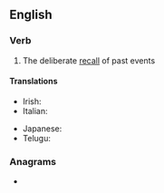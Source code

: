 ==English==

===Verb===
{{en-verb}}

# The deliberate [[recall]] of past events

====Translations====
{{trans-top|the deliberate recall of past events}}
* Irish: {{t|ga|aisbhreathnú|m}}
* Italian: {{t|it|retrospezione|f}}
{{trans-mid}}
* Japanese: {{t|ja|懐古|tr=かいこ, kaiko|sc=Jpan}}
* Telugu: {{t+|te|సింహావలోకనము|sc=Telu}}
{{trans-bottom}}

===Anagrams===
* {{anagrams|en|a=ceeinooprrstt|interoceptors}}